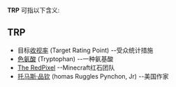 
'''TRP''' 可指以下含义:

==TRP==
* 目标[[收视率|收视率]] (Target Rating Point) --受众统计措施
* [[色氨酸|色氨酸]] (Tryptophan) --一种氨基酸
* [[The_RedPixel|The RedPixel]] --Minecraft红石团队
* [[托马斯·品钦|托马斯·品钦]] (homas Ruggles Pynchon, Jr) --美国作家

{{disambig}}